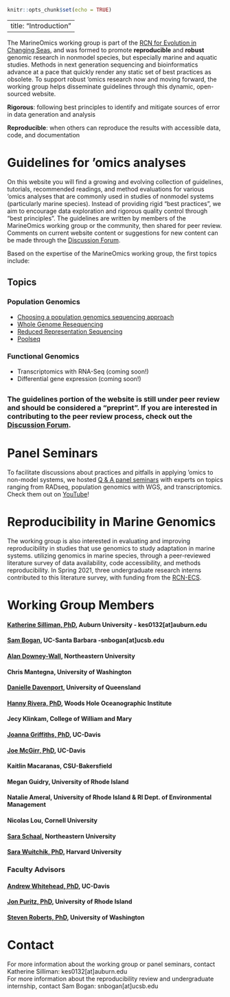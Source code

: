 ```r
knitr::opts_chunk$set(echo = TRUE)
```
---
title: "Introduction"
---

The MarineOmics working group is part of the [RCN for Evolution in Changing Seas](https://rcn-ecs.github.io/), and was formed to promote **reproducible** and **robust** genomic research in nonmodel species, but especially marine and aquatic studies. Methods in next generation sequencing and bioinformatics advance at a pace that quickly render any static set of best practices as obsolete. To support robust 'omics research now and moving forward, the working group helps disseminate guidelines through this dynamic, open-sourced website. 

**Rigorous**:  following best principles to identify and mitigate sources of error in data generation and analysis  

**Reproducible**: when others can reproduce the results with accessible data, code, and documentation 


# Guidelines for 'omics analyses 

On this website you will find a growing and evolving collection of guidelines, tutorials, recommended readings, and method evaluations for various 'omics analyses that are commonly used in studies of nonmodel systems (particularly marine species). Instead of providing rigid "best practices", we aim to encourage data exploration and rigorous quality control through "best principles". The guidelines are written by members of the MarineOmics working group or the community, then shared for peer review. Comments on current website content or suggestions for new content can be made through the [Discussion Forum](discussion.html).

Based on the expertise of the MarineOmics working group, the first topics include:  

## Topics {.tabset .tabset-fade .tabset-pills}
### Population Genomics  

* [Choosing a population genomics sequencing approach](choosing-population-genetics.html)  
* [Whole Genome Resequencing](WGS_intro.html)  
* [Reduced Representation Sequencing](RADseq.html) 
* [Poolseq](poolseq.html)

### Functional Genomics  

* Transcriptomics with RNA-Seq (coming soon!)  
* Differential gene expression (coming soon!)  

## {-}

### The guidelines portion of the website is still under peer review and should be considered a "preprint". If you are interested in contributing to the peer review process, check out the [Discussion Forum](discussion.html). {.unlisted .unnumbered}

# Panel Seminars 
To facilitate discussions about practices and pitfalls in applying 'omics to non-model systems, we hosted [Q & A panel seminars](panels.html) with experts on topics ranging from RADseq, population genomics with WGS, and transcriptomics. Check them out on [YouTube](https://www.youtube.com/channel/UCosG6JfIj7k0DizfsD5ADfQ)!

# Reproducibility in Marine Genomics  
The working group is also interested in evaluating and improving reproducibility in studies that use genomics to study adaptation in marine systems. utilizing genomics in marine species, through a peer-reviewed literature survey of data availability, code accessibility, and methods reproducibility. In Spring 2021, three undergraduate research interns contributed to this literature survey, with funding from the [RCN-ECS](https://rcn-ecs.github.io/). 

# Working Group Members  

#### [Katherine Silliman, PhD](https://ksilliman.weebly.com/), Auburn University - kes0132[at]auburn.edu {.unlisted .unnumbered}
#### [Sam Bogan](http://www.hofmannlab.com/sam-bogan.html), UC-Santa Barbara -snbogan[at]ucsb.edu {.unlisted .unnumbered}
#### [Alan Downey-Wall](https://cos.northeastern.edu/people/alan-downey-wall/), Northeastern University {.unlisted .unnumbered}
#### Chris Mantegna, University of Washington  {.unlisted .unnumbered}
#### [Danielle Davenport](https://www.researchgate.net/profile/Danielle-Davenport-2), University of Queensland {.unlisted .unnumbered}  
#### [Hanny Rivera, PhD](https://www2.whoi.edu/staff/hrivera/), Woods Hole Oceanographic Institute  {.unlisted .unnumbered}
#### Jecy Klinkam, College of William and Mary  {.unlisted .unnumbered}
#### [Joanna Griffiths, PhD](https://joannasgriffiths.wordpress.com/), UC-Davis {.unlisted .unnumbered}
#### [Joe McGirr, PhD](https://joemcgirr.github.io/), UC-Davis {.unlisted .unnumbered}
#### Kaitlin Macaranas, CSU-Bakersfield {.unlisted .unnumbered}
#### Megan Guidry, University of Rhode Island {.unlisted .unnumbered}
#### Natalie Ameral, University of Rhode Island & RI Dept. of Environmental Management {.unlisted .unnumbered}  
#### Nicolas Lou, Cornell University {.unlisted .unnumbered}
#### [Sara Schaal](https://schaals.wixsite.com/smschaal), Northeastern University {.unlisted .unnumbered} 
#### [Sara Wuitchik, PhD](https://sjswuitchik.weebly.com/), Harvard University {.unlisted .unnumbered}


### Faculty Advisors {.unlisted .unnumbered}
#### [Andrew Whitehead, PhD](https://whiteheadresearch.wordpress.com/), UC-Davis {.unlisted .unnumbered}
#### [Jon Puritz, PhD](https://www.marineevoeco.com/), University of Rhode Island {.unlisted .unnumbered}
#### [Steven Roberts, PhD](http://faculty.washington.edu/sr320/?page_id=10850), University of Washington {.unlisted .unnumbered}


# Contact 
For more information about the working group or panel seminars, contact Katherine Silliman: kes0132[at]auburn.edu  
For more information about the reproducibility review and undergraduate internship, contact Sam Bogan: snbogan[at]ucsb.edu


